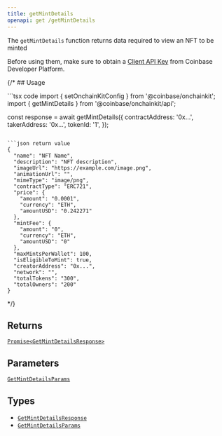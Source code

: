 ```yaml
---
title: getMintDetails
openapi: get /getMintDetails
---
```



The `getMintDetails` function returns data required to view an NFT to be minted

Before using them, make sure to obtain a [Client API Key](https://portal.cdp.coinbase.com/projects/api-keys/client-key) from Coinbase Developer Platform.

{/* ## Usage

<CodeGroup>
```tsx code
import { setOnchainKitConfig } from '@coinbase/onchainkit';
import { getMintDetails } from '@coinbase/onchainkit/api';

const response = await getMintDetails({
  contractAddress: '0x...',
  takerAddress: '0x...',
  tokenId: '1',
});
```

```json return value
{
  "name": "NFT Name",
  "description": "NFT description",
  "imageUrl": "https://example.com/image.png",
  "animationUrl": "",
  "mimeType": "image/png",
  "contractType": "ERC721",
  "price": {
    "amount": "0.0001",
    "currency": "ETH",
    "amountUSD": "0.242271"
  },
  "mintFee": {
    "amount": "0",
    "currency": "ETH",
    "amountUSD": "0"
  },
  "maxMintsPerWallet": 100,
  "isEligibleToMint": true,
  "creatorAddress": "0x...",
  "network": "",
  "totalTokens": "300",
  "totalOwners": "200"
}
```
</CodeGroup> */}

## Returns

[`Promise<GetMintDetailsResponse>`](/onchainkit/api/types#getmintdetailsresponse)

## Parameters

[`GetMintDetailsParams`](/onchainkit/api/types#getmintdetailsparams)

## Types

- [`GetMintDetailsResponse`](/onchainkit/api/types#getmintdetailsresponse)
- [`GetMintDetailsParams`](/onchainkit/api/types#getmintdetailsparams)

